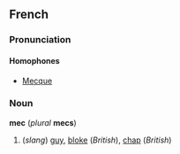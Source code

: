 ==French==
===Pronunciation===

====Homophones====
*[[Mecque]]

===Noun===
'''mec''' (''plural'' '''mecs''')

#(''slang'') [[guy]], [[bloke]] (''British''), [[chap]] (''British'')